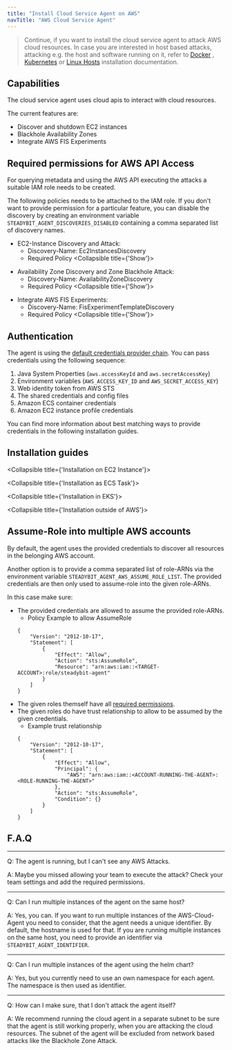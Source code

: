 ```yaml
---
title: "Install Cloud Service Agent on AWS"
navTitle: "AWS Cloud Service Agent"
---
```




> Continue, if you want to install the cloud service agent to attack AWS cloud resources.
> In case you are interested in host based attacks, attacking e.g. the host and software running on it, refer to [Docker](30-install-agents/10-docker)
> , [Kubernetes](30-install-agents/20-kubernetes) or [Linux Hosts](30-install-agents/30-host) installation documentation.

## Capabilities

The cloud service agent uses cloud apis to interact with cloud resources.

The current features are:

- Discover and shutdown EC2 instances
- Blackhole Availability Zones
- Integrate AWS FIS Experiments

## Required permissions for AWS API Access

For querying metadata and using the AWS API executing the attacks a suitable IAM role needs to be created.

The following policies needs to be attached to the IAM role. If you don't want to provide permission for a particular feature, you can disable the discovery by
creating an environment variable `STEADYBIT_AGENT_DISCOVERIES_DISABLED` containing a comma separated list of discovery names.

- EC2-Instance Discovery and Attack:
  - Discovery-Name: Ec2InstancesDiscovery
  - Required Policy
<Collapsible title={'Show'}>
  <PolicyEc2Instances/>
</Collapsible>

- Availability Zone Discovery and Zone Blackhole Attack:
  - Discovery-Name: AvailabilityZoneDiscovery
  - Required Policy
<Collapsible title={'Show'}>
  <PolicyAvailabilityZone/>
</Collapsible>

- Integrate AWS FIS Experiments:
  - Discovery-Name: FisExperimentTemplateDiscovery
  - Required Policy
<Collapsible title={'Show'}>
  <PolicyFisExperiments/>
</Collapsible>

## Authentication

The agent is using the [default credentials provider chain](https://docs.aws.amazon.com/sdk-for-java/latest/developer-guide/credentials.html#credentials-chain).
You can pass credentials using the following sequence:

1. Java System Properties (`aws.accessKeyId` and `aws.secretAccessKey`)
2. Environment variables (`AWS_ACCESS_KEY_ID` and `AWS_SECRET_ACCESS_KEY`)
3. Web identity token from AWS STS
4. The shared credentials and config files
5. Amazon ECS container credentials
6. Amazon EC2 instance profile credentials

You can find more information about best matching ways to provide credentials in the following installation guides.

## Installation guides

<Collapsible title={'Installation on EC2 Instance'}>
  <InstallationEc2/>
</Collapsible>

<Collapsible title={'Installation as ECS Task'}>
  <InstallationEcs/>
</Collapsible>

<Collapsible title={'Installation in EKS'}>
  <InstallationEks/>
</Collapsible>

<Collapsible title={'Installation outside of AWS'}>
  <InstallationOutside/>
</Collapsible>

## Assume-Role into multiple AWS accounts

By default, the agent uses the provided credentials to discover all resources in the belonging AWS account.

Another option is to provide a comma separated list of role-ARNs via the environment variable `STEADYBIT_AGENT_AWS_ASSUME_ROLE_LIST`. The provided credentials
are then only used to assume-role into the given role-ARNs.

In this case make sure:
- The provided credentials are allowed to assume the provided role-ARNs.
  - Policy Example to allow AssumeRole
  ```
  {
      "Version": "2012-10-17",
      "Statement": [
          {
              "Effect": "Allow",
              "Action": "sts:AssumeRole",
              "Resource": "arn:aws:iam::<TARGET-ACCOUNT>:role/steadybit-agent"
          }
      ]
  }
  ```
- The given roles themself have all [required permissions](#required-permissions-for-aws-api-access).
- The given roles do have trust relationship to allow to be assumed by the given credentials.
  - Example trust relationship
  ```
  {
      "Version": "2012-10-17",
      "Statement": [
          {
              "Effect": "Allow",
              "Principal": {
                  "AWS": "arn:aws:iam::<ACCOUNT-RUNNING-THE-AGENT>:<ROLE-RUNNING-THE-AGENT>"
              },
              "Action": "sts:AssumeRole",
              "Condition": {}
          }
      ]
  }
  ```

## F.A.Q

---
Q: The agent is running, but I can't see any AWS Attacks.

A: Maybe you missed allowing your team to execute the attack? Check your team settings and add the required permissions.

---

Q: Can I run multiple instances of the agent on the same host?

A: Yes, you can. If you want to run multiple instances of the AWS-Cloud-Agent you need to consider, that the agent needs a unique identifier. By default, the hostname is used
for that. If you are running multiple instances on the same host, you need to provide an identifier via `STEADYBIT_AGENT_IDENTIFIER`.

---

Q: Can I run multiple instances of the agent using the helm chart?

A: Yes, but you currently need to use an own namespace for each agent. The namespace is then used as identifier.

---

Q: How can I make sure, that I don't attack the agent itself?

A: We recommend running the cloud agent in a separate subnet to be sure that the agent is still working properly, when you are attacking the cloud resources. The
subnet of the agent will be excluded from network based attacks like the Blackhole Zone Attack.
